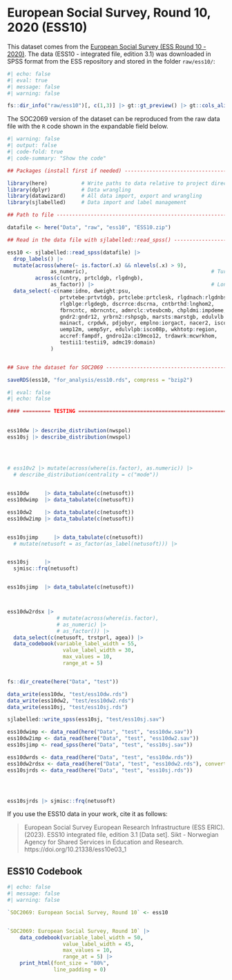 
# European Social Survey, Round 10, 2020 (ESS10)

This dataset comes from the [European Social Survey (ESS Round 10 - 2020)](https://ess-search.nsd.no/en/study/172ac431-2a06-41df-9dab-c1fd8f3877e7). The data (ESS10 - integrated file, edition 3.1) was downloaded in SPSS format from the ESS repository and stored in the folder `raw/ess10/`:

```r
#| echo: false
#| eval: true
#| message: false
#| warning: false

fs::dir_info("raw/ess10")[, c(1,3)] |> gt::gt_preview() |> gt::cols_align(align = "left") |> gt::tab_options(table.width = "70%")

```

The SOC2069 version of the dataset can be reproduced from the raw data file with the `R` code shown in the expandable field below.

```r
#| warning: false
#| output: false
#| code-fold: true
#| code-summary: "Show the code"

## Packages (install first if needed) ----------------------------------------------------------------------------------------

library(here)           # Write paths to data relative to project directory on both Win and Mac
library(dplyr)          # Data wrangling
library(datawizard)     # All data import, export and wrangling
library(sjlabelled)     # Data import and label management

## Path to file --------------------------------------------------------------------------------------------------------------

datafile <- here("Data", "raw", "ess10", "ESS10.zip")

## Read in the data file with sjlabelled::read_spss() ------------------------------------------------------------------------

ess10 <- sjlabelled::read_spss(datafile) |> 
  drop_labels() |>
  mutate(across(where(~ is.factor(.x) && nlevels(.x) > 9), 
              as_numeric),                                        # Turn long factors to labelled numeric
         across(c(cntry, prtcldgb, rlgdngb), 
              as_factor)) |>                                      # Long factors that should stay categorical
  data_select(-c(name:idno, dweight:psu,
                 prtvtebe:prtvtdgb, prtclebe:prtclesk, rlgdnach:rlgdnbsk,
                 rlgblge:rlgdegb, dscrrce:dscrna, cntbrthd:lnghom2,
                 fbrncntc, mbrncntc, admrclc:vteubcmb, chpldmi:impdeme,
                 gndr2:gndr12, yrbrn2:rshpsgb, marsts:marstgb, edulvlb:edagegb,
                 mainact, crpdwk, pdjobyr, emplno:iorgact, nacer2, isco08,
                 uemp12m, uemp5yr, edulvlpb:isco08p, wkhtotp:region,
                 accref:fampdf, gndro12a:c19mco12, trdawrk:mcwrkhom,
                 testii1:testii9, admc19:domain)
              )


## Save the dataset for SOC2069 --------------------------------------------------------------------------------------

saveRDS(ess10, "for_analysis/ess10.rds", compress = "bzip2")

```



```r
#| eval: false
#| echo: false

#### ========= TESTING ==================================================== ####
  
  
ess10dw |> describe_distribution(nwspol)
ess10sj |> describe_distribution(nwspol)

  
  

# ess10v2 |> mutate(across(where(is.factor), as.numeric)) |>  
  # describe_distribution(centrality = c("mode"))


ess10dw     |> data_tabulate(c(netusoft))
ess10dwimp  |> data_tabulate(c(netusoft))

ess10dw2    |> data_tabulate(c(netusoft))
ess10dw2imp |> data_tabulate(c(netusoft))


ess10sjimp     |> data_tabulate(c(netusoft))
  # mutate(netusoft = as_factor(as_label(netusoft))) |>


ess10sj     |> 
  sjmisc::frq(netusoft)


ess10sjimp  |> data_tabulate(c(netusoft))



ess10dw2rdsx |>   
                # mutate(across(where(is.factor),
                # as_numeric) |>
                # as_factor()) |> 
  data_select(c(netusoft, trstprl, agea)) |> 
  data_codebook(variable_label_width = 55, 
                  value_label_width = 30,
                  max_values = 10,
                  range_at = 5)


fs::dir_create(here("Data", "test"))

data_write(ess10dw, "test/ess10dw.rds")
data_write(ess10dw2, "test/ess10dw2.rds")
data_write(ess10sj, "test/ess10sj.rds")

sjlabelled::write_spss(ess10sj, "test/ess10sj.sav")

ess10dwimp <- data_read(here("Data", "test", "ess10dw.sav"))
ess10dw2imp <- data_read(here("Data", "test", "ess10dw2.sav"))
ess10sjimp <- read_spss(here("Data", "test", "ess10sj.sav"))

ess10dwrds <- data_read(here("Data", "test", "ess10dw.rds"))
ess10dw2rdsx <- data_read(here("Data", "test", "ess10dw2.rds"), convert_factors = FALSE)
ess10sjrds <- data_read(here("Data", "test", "ess10sj.rds"))




ess10sjrds |> sjmisc::frq(netusoft)


```



If you use the ESS10 data in your work, cite it as follows:

 > European Social Survey European Research Infrastructure (ESS ERIC). (2023). ESS10 integrated file, edition 3.1 [Data set]. Sikt - Norwegian Agency for Shared Services in Education and Research. https://doi.org/10.21338/ess10e03_1

## ESS10 Codebook

```r
#| echo: false
#| message: false
#| warning: false

`SOC2069: European Social Survey, Round 10` <- ess10


`SOC2069: European Social Survey, Round 10` |>  
    data_codebook(variable_label_width = 50, 
                  value_label_width = 45,
                  max_values = 10,
                  range_at = 5) |> 
    print_html(font_size = "80%",
               line_padding = 0)
```